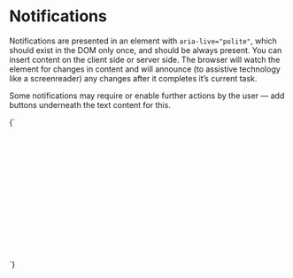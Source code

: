 
<Meta title="UI/Notifications" />

# Notifications

Notifications are presented in an element with `aria-live="polite"`, which should exist in the DOM only once, and should be always present. You can insert content on the client side or server side. The browser will watch the element for changes in content and will announce (to assistive technology like a screenreader) any changes after it completes it’s current task.

<Canvas>
  <Story id="organisms-notification-center--notification-center" />
</Canvas>

Some notifications may require or enable further actions by the user — add buttons underneath the text content for this.

<Canvas>
  <Story name="Notification dialog">
    {`
     <div style="position: relative; z-index:0; transform: translate3d(0,0,0); min-height: 15rem">
        <div class="o-notification-center a-content a-content--s u-margin-0" aria-live="polite">
          <article class="a-card u-padding-l u-flex u-items-start">
            <div class="u-flex__shrink-0 a-badge a-badge--positive u-padding-s u-margin-m--right">
              <svg class="a-icon a-icon--xl" viewBox="0 0 100 100" width="18" height="18" aria-hidden="true" xmlns="http://www.w3.org/2000/svg">
                <path d="M10.15,19.23a9.32,9.32,0,0,0-6.76,2.35A9.3,9.3,0,0,0,1,28.35v43.3a9.14,9.14,0,0,0,2.39,6.73,9.45,9.45,0,0,0,6.83,2.39h79.7a9.24,9.24,0,0,0,6.73-2.42A9.42,9.42,0,0,0,99,71.54V28.24a9.16,9.16,0,0,0-2.35-6.66A9.16,9.16,0,0,0,90,19.23ZM91.74,24,52.31,55.91a4.65,4.65,0,0,1-4.62,0L8.3,24C35.19,23.81,69.37,23.81,91.74,24ZM5.59,27.64,33,49.86,5.66,73.11C5.55,57.28,5.56,42,5.59,27.64Zm88.82,0c0,15.54,0,31.5-.11,45.47L67,49.86ZM36.61,52.78c3,2.39,6,4.9,8.94,7.23a9.89,9.89,0,0,0,8.9,0c3-2.33,6-4.82,8.94-7.23L90.85,76.17c-27.18.06-57.1,0-81.7,0Z"/>
              </svg>
            </div>
            <div>
              <h2 class="u-h5 u-margin-0">Password update request sent</h2>
              <p class="u-h6">We sent you an email. Please click the link inside to confirm your new password</p>
              <ul class="a-list-reset u-flex">
                <li class="u-margin-s--right">
                  <button type="button" class="a-button u-h6">OK</button>
                </li>
                <li>
                  <button type="button" class="a-button a-button--ui u-h6">Cancel request</button>
                </li>
              </ul>
            </div>
          </article>
        </div>
      </div>
    `}
  </Story>
</Canvas>
